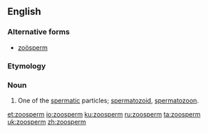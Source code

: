 ==English==
{{Webster 1913}}
===Alternative forms===
* [[zoösperm]]
===Etymology===
{{rfe}}
===Noun===
{{en-noun}}

# {{context|biology}} One of the [[spermatic]] particles; [[spermatozoid]], [[spermatozoon]].

[[et:zoosperm]]
[[io:zoosperm]]
[[ku:zoosperm]]
[[ru:zoosperm]]
[[ta:zoosperm]]
[[uk:zoosperm]]
[[zh:zoosperm]]
